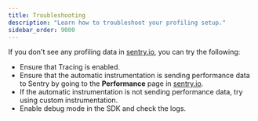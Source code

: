 ```yaml
---
title: Troubleshooting
description: "Learn how to troubleshoot your profiling setup."
sidebar_order: 9000
---
```


If you don't see any profiling data in [sentry.io](https://sentry.io), you can try the following:

- Ensure that <PlatformLink to="/performance/">Tracing is enabled</PlatformLink>.
- Ensure that the automatic instrumentation is sending performance data to Sentry by going to the **Performance** page in [sentry.io](https://sentry.io).
- If the automatic instrumentation is not sending performance data, try using <PlatformLink to="/performance/instrumentation/custom-instrumentation">custom instrumentation</PlatformLink>.
- Enable <PlatformLink to="/configuration/options/#debug">debug mode</PlatformLink> in the SDK and check the logs.
